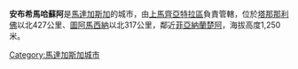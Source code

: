 {{noteTA
|T=zh:安布希馬哈蘇阿;zh-hans:安布希马哈苏阿;zh-hant:安布希馬哈蘇阿;
}}

'''安布希馬哈蘇阿'''是[[馬達加斯加|馬達加斯加]]的城市，由[[上馬齊亞特拉區|上馬齊亞特拉區]]負責管轄，位於[[塔那那利佛|塔那那利佛]]以北427公里、[[圖阿馬西納|圖阿馬西納]]以北317公里，鄰近[[菲亞納蘭楚阿|菲亞納蘭楚阿]]，海拔高度1,250米。

{{coord|21|06|23|S|47|12|58|E|type:city_source:kolossus-frwiki|display=title}}

[[Category:馬達加斯加城市|Category:馬達加斯加城市]]

{{Madagascar-stub}}